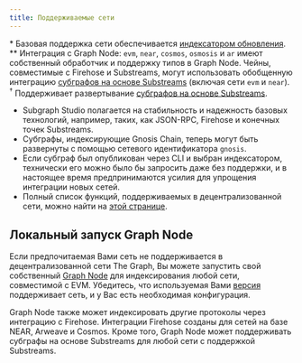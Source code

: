 ```yaml
---
title: Поддерживаемые сети
---
```




<SupportedNetworksTable networks={props.networks} />

\* Базовая поддержка сети обеспечивается [индексатором обновления](https://thegraph.com/blog/upgrade-indexer/).  
\*\* Интеграция с Graph Node: `evm`, `near`, `cosmos`, `osmosis` и `ar` имеют собственный обработчик и поддержку типов в Graph Node. Чейны, совместимые с Firehose и Substreams, могут использовать обобщенную интеграцию [субграфов на основе Substreams](/cookbook/substreams-powered-subgraphs) (включая сети `evm` и `near`). &#8288;<sup>†</sup> Поддерживает развертывание [субграфов на основе Substreams](/cookbook/substreams-powered-subgraphs).

- Subgraph Studio полагается на стабильность и надежность базовых технологий, например, таких, как JSON-RPC, Firehose и конечных точек Substreams.
- Субграфы, индексирующие Gnosis Chain, теперь могут быть развернуты с помощью сетевого идентификатора `gnosis`.
- Если субграф был опубликован через CLI и выбран индексатором, технически его можно было бы запросить даже без поддержки, и в настоящее время предпринимаются усилия для упрощения интеграции новых сетей.
- Полный список функций, поддерживаемых в децентрализованной сети, можно найти на [этой странице](https://github.com/graphprotocol/indexer/blob/main/docs/feature-support-matrix.md).

## Локальный запуск Graph Node

Если предпочитаемая Вами сеть не поддерживается в децентрализованной сети The Graph, Вы можете запустить свой собственный [Graph Node](https://github.com/graphprotocol/graph-node) для индексирования любой сети, совместимой с EVM. Убедитесь, что используемая Вами [версия](https://github.com/graphprotocol/graph-node/releases) поддерживает сеть, и у Вас есть необходимая конфигурация.

Graph Node также может индексировать другие протоколы через интеграцию с Firehose. Интеграции Firehose созданы для сетей на базе NEAR, Arweave и Cosmos. Кроме того, Graph Node может поддерживать субграфы на основе Substreams для любой сети с поддержкой Substreams.
